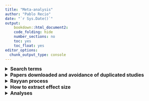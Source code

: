```yaml
---
title: "Meta-analysis"
author: "Pablo Recio"
date: "`r Sys.Date()`"
output: 
    bookdown::html_document2: 
    code_folding: hide
    number_sections: no
    toc: yes
    toc_float: yes
editor_options: 
  chunk_output_type: console
---
```


<details>
  <summary style=font-size:16px>**Search terms**</summary>  

* Searchs made during 2022 in *Web of Science* and *Scopus*  
* Terms obtained from Eyck et al. 2019 (*Biol. Rev*), and Lambert & Guillete 2021 (*Biol. Rev*):  
  + developmental, early-life, pre-natal/hatch  
  + stress, maternal separation, handling, restrain, restriction, dessication, predator, hast hardening, nutrition, exposure  
  + cognition, learning, memory  
<br>
* Code for *Web of Science*:  

* Code for *Scopus*:  
</details>


<details>
<summary style=font-size:16px>**Papers downloaded and avoidance of duplicated studies**</summary>



</details>


<details>
<summary style=font-size:16px>**Rayyan process**</summary>



</details>


<details>
<summary style=font-size:16px>**How to extract effect size**</summary>



</details>


<details>
<summary style=font-size:16px>**Analyses**</summary>



</details>

